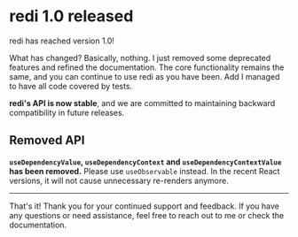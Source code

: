# redi 1.0 released

redi has reached version 1.0!

What has changed? Basically, nothing. I just removed some deprecated features and refined the documentation. The core functionality remains the same, and you can continue to use redi as you have been. Add I managed to have all code covered by tests.

**redi's API is now stable**, and we are committed to maintaining backward compatibility in future releases.

## Removed API

**`useDependencyValue`, `useDependencyContext` and `useDependencyContextValue` has been removed.** Please use `useObservable` instead. In the recent React versions, it will not cause unnecessary re-renders anymore.

---

That's it! Thank you for your continued support and feedback. If you have any questions or need assistance, feel free to reach out to me or check the documentation.
